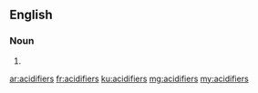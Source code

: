 ==English==

===Noun===
{{head|en}}
# {{plural of|acidifier}}

[[ar:acidifiers]]
[[fr:acidifiers]]
[[ku:acidifiers]]
[[mg:acidifiers]]
[[my:acidifiers]]